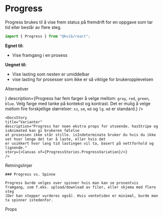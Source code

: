 
<Meta of={ProgressStories} />

# Progress

Progress brukes til å vise frem status på fremdrift for en oppgave som tar tid eller består av flere steg.

```jsx
import { Progress } from "@kvib/react";
```

**Egnet til:**
- Vise framgang i en prosess

**Uegnet til:**
- Vise lasting som nesten er umiddelbar
- vise lasting for prosesser som ikke er så viktige for brukeropplevelsen

<Feedback component="Progress"/>

<DocsHeading>Alternativer</DocsHeading>

<DocsContainer>
    <DocsStory
        title="Utseende"
        story={
            <Canvas>
                <Story of={ProgressStories.ProgressLook} />
            </Canvas>
        }
        description={<Text>Progress har fem farger å velge mellom: <Code>gray</Code>, <Code>red</Code>, <Code>green</Code>, <Code>blue</Code>.
            Velg farge med tanke på kontekst og kontrast.
            Det er mulig å velge mellom fire forskjellige størrelser:
            <Code>xs</Code>, <Code>sm</Code>, <Code>md</Code> og <Code>lg</Code>. <Code>md</Code> er standard.</Text>}
    />

    <DocsStory
    title="Varianter"
    description="Progress har noen ekstra props for utseende. hasStripe og isAnimated kan gi brukeren følelse
    at prosessen ikke står stille. isIndeterminate bruker du hvis du ikke vet hvor lenge det tar å laste, eller hvis det
    er usikkert hvor lang tid lastingen vil ta, basert på nettforhold og lignende."
    story={<Canvas of={ProgressStories.ProgressVariation}/>}
    />

</DocsContainer>

<DocsHeading>Retningslinjer</DocsHeading>

<DocsContainer>

    ### Progress vs. Spinne

    Progress burde velges over spinner hvis man kan se prosentvis framgang, som f.eks. upload/download av filer, eller skjema med flere steg
    (Der kan stepper vurderes også). Hvis ventetiden er minimal, burde man ta spinner istedenfor.

</DocsContainer>

<DocsHeading>Props</DocsHeading>

<Canvas of={ProgressStories.Progress} />
<Controls of={ProgressStories.Progress} />
